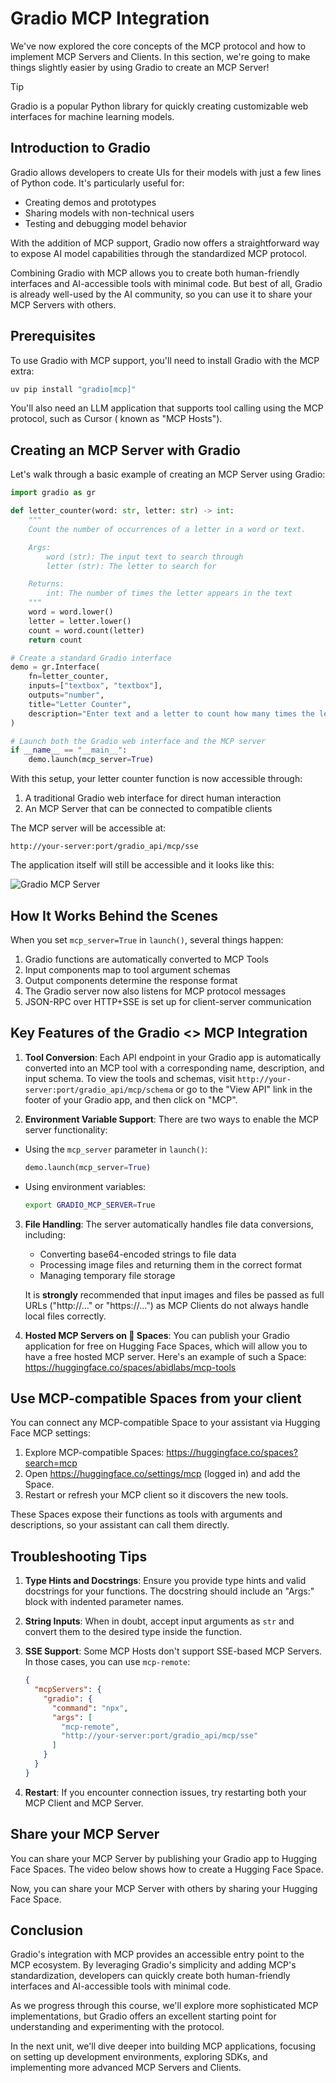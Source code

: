 # Gradio MCP Integration

We've now explored the core concepts of the MCP protocol and how to implement MCP Servers and Clients. In this section, we're going to make things slightly easier by using Gradio to create an MCP Server!

> [!TIP]
> Gradio is a popular Python library for quickly creating customizable web interfaces for machine learning models.

## Introduction to Gradio

Gradio allows developers to create UIs for their models with just a few lines of Python code. It's particularly useful for:

- Creating demos and prototypes
- Sharing models with non-technical users
- Testing and debugging model behavior

With the addition of MCP support, Gradio now offers a straightforward way to expose AI model capabilities through the standardized MCP protocol.

Combining Gradio with MCP allows you to create both human-friendly interfaces and AI-accessible tools with minimal code. But best of all, Gradio is already well-used by the AI community, so you can use it to share your MCP Servers with others.

## Prerequisites

To use Gradio with MCP support, you'll need to install Gradio with the MCP extra:

```bash
uv pip install "gradio[mcp]"
```

You'll also need an LLM application that supports tool calling using the MCP protocol, such as Cursor ( known as "MCP Hosts").

## Creating an MCP Server with Gradio

Let's walk through a basic example of creating an MCP Server using Gradio:

```python
import gradio as gr

def letter_counter(word: str, letter: str) -> int:
    """
    Count the number of occurrences of a letter in a word or text.

    Args:
        word (str): The input text to search through
        letter (str): The letter to search for

    Returns:
        int: The number of times the letter appears in the text
    """
    word = word.lower()
    letter = letter.lower()
    count = word.count(letter)
    return count

# Create a standard Gradio interface
demo = gr.Interface(
    fn=letter_counter,
    inputs=["textbox", "textbox"],
    outputs="number",
    title="Letter Counter",
    description="Enter text and a letter to count how many times the letter appears in the text."
)

# Launch both the Gradio web interface and the MCP server
if __name__ == "__main__":
    demo.launch(mcp_server=True)
```

With this setup, your letter counter function is now accessible through:

1. A traditional Gradio web interface for direct human interaction
2. An MCP Server that can be connected to compatible clients

The MCP server will be accessible at:
```
http://your-server:port/gradio_api/mcp/sse
```

The application itself will still be accessible and it looks like this:

![Gradio MCP Server](https://huggingface.co/datasets/mcp-course/images/resolve/main/unit1/7.png)

## How It Works Behind the Scenes

When you set `mcp_server=True` in `launch()`, several things happen:

1. Gradio functions are automatically converted to MCP Tools
2. Input components map to tool argument schemas
3. Output components determine the response format
4. The Gradio server now also listens for MCP protocol messages
5. JSON-RPC over HTTP+SSE is set up for client-server communication

## Key Features of the Gradio <> MCP Integration

1. **Tool Conversion**: Each API endpoint in your Gradio app is automatically converted into an MCP tool with a corresponding name, description, and input schema. To view the tools and schemas, visit `http://your-server:port/gradio_api/mcp/schema` or go to the "View API" link in the footer of your Gradio app, and then click on "MCP".

2. **Environment Variable Support**: There are two ways to enable the MCP server functionality:
- Using the `mcp_server` parameter in `launch()`:
  ```python
  demo.launch(mcp_server=True)
  ```
- Using environment variables:
  ```bash
  export GRADIO_MCP_SERVER=True
  ```

3. **File Handling**: The server automatically handles file data conversions, including:
   - Converting base64-encoded strings to file data
   - Processing image files and returning them in the correct format
   - Managing temporary file storage

   It is **strongly** recommended that input images and files be passed as full URLs ("http://..." or "https://...") as MCP Clients do not always handle local files correctly.

4. **Hosted MCP Servers on 🤗 Spaces**: You can publish your Gradio application for free on Hugging Face Spaces, which will allow you to have a free hosted MCP server. Here's an example of such a Space: https://huggingface.co/spaces/abidlabs/mcp-tools

## Use MCP-compatible Spaces from your client

You can connect any MCP-compatible Space to your assistant via Hugging Face MCP settings:

1. Explore MCP-compatible Spaces: https://huggingface.co/spaces?search=mcp
2. Open https://huggingface.co/settings/mcp (logged in) and add the Space.
3. Restart or refresh your MCP client so it discovers the new tools.

These Spaces expose their functions as tools with arguments and descriptions, so your assistant can call them directly.

## Troubleshooting Tips

1. **Type Hints and Docstrings**: Ensure you provide type hints and valid docstrings for your functions. The docstring should include an "Args:" block with indented parameter names.

2. **String Inputs**: When in doubt, accept input arguments as `str` and convert them to the desired type inside the function.

3. **SSE Support**: Some MCP Hosts don't support SSE-based MCP Servers. In those cases, you can use `mcp-remote`:
   ```json
   {
     "mcpServers": {
       "gradio": {
         "command": "npx",
         "args": [
           "mcp-remote",
           "http://your-server:port/gradio_api/mcp/sse"
         ]
       }
     }
   }
   ```

4. **Restart**: If you encounter connection issues, try restarting both your MCP Client and MCP Server.

## Share your MCP Server

You can share your MCP Server by publishing your Gradio app to Hugging Face Spaces. The video below shows how to create a Hugging Face Space.

<Youtube id="3bSVKNKb_PY" />

Now, you can share your MCP Server with others by sharing your Hugging Face Space.

## Conclusion

Gradio's integration with MCP provides an accessible entry point to the MCP ecosystem. By leveraging Gradio's simplicity and adding MCP's standardization, developers can quickly create both human-friendly interfaces and AI-accessible tools with minimal code.

As we progress through this course, we'll explore more sophisticated MCP implementations, but Gradio offers an excellent starting point for understanding and experimenting with the protocol.

In the next unit, we'll dive deeper into building MCP applications, focusing on setting up development environments, exploring SDKs, and implementing more advanced MCP Servers and Clients. 
